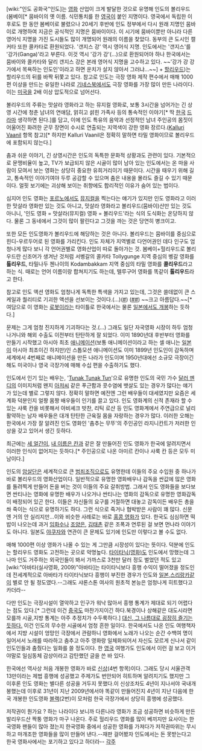 [wiki:"인도 공화국"인도]는 [[영화]] 산업이 크게 발달한 것으로 유명해 인도의 볼리우드(봄베이[* 뭄바이의 옛 이름. 식민통치를 한 [[영국]]이 붙인 지명이다. 영국에서 독립한 이후로도 한 동안 봄베이로 불렸으나 20세기 후반에 인도 정부에서 다시 원래 지명인 뭄바이로 개명하여 지금은 공식적인 지명은 뭄바이이다. 이 시기에 뭄바이뿐만 아니라 다른 영어식 지명을 가진 도시들도 많이 개명되어 원래의 이름을 찾았다. 동부의 큰 도시인 캘커타 또한 콜카타로 환원되었다. '갠지스 강' 역시 영어식 지명. 인도에서는 '갠지스'를 '강가(Ganga)'라고 부른다. 이것 역시 '강가 강'(…)으로 환원되어야 하나 한국에서는 뭄바이와 콜카타와 달리 갠지스 강은 본래 영어식 지명을 고수하고 있다. ~~'강가 강 강가에서 목욕하는 인도인'이라고 하면 운치가 살지 않아서 그러냐…~~] + [[할리우드]])는 할리우드의 뒤를 바짝 뒤쫓고 있다. 참고로 인도는 극장 영화 제작 편수에서 매해 1000편 이상을 만드는 유일한 나라로 [[기네스북]]에서도 극장 영화를 가장 많이 만든 나라이다. 이는 [[미국]]을 2배 이상 압도적으로 넘어선다.

볼리우드의 주류는 맛살라 영화라고 하는 뮤지컬 영화로, 보통 3시간을 넘어가는 긴 상영 시간에 청춘 남녀의 연애담, 얽히고 섥힌 가족사 등의 통속적인 이야기[* 딱 [[한국]] [[드라마]] 생각하면 된다.]를 담고, 이에 인도 특유의 음악과 선정적인 남녀 주인공의 몸짓이 어울어진 화려한 군무 장면이 수시로 연출되는 지역색이 강한 영화 장르다.([[Kalluri Vaanil]] 항목 참고)[* 하지만 Kalluri Vaanil은 정확히 말하면 타밀 영화이므로 볼리우드에 포함되지 않는다.]

춤과 쉬운 이야기, 긴 상영시간은 인도의 독특한 문화적 상황과도 관련이 있다. 기본적으로 문맹비율이 높고, TV가 보급되지 않은 시골이 많이 남아 있는 인도에서는 온 마을 사람이 모여서 보는 영화는 상당히 중요한 유희거리이기 때문이다. 시간을 때우기 위해 길고, 통속적인 이야기여야 두루 공감할 수 있으며 춤은 내용을 몰라도 즐길 수 있기 때문이다. 얼핏 보기에는 괴상해 보이는 취향에도 합리적인 이유가 숨어 있는 법이다.

심지어 인도 영화는 [[포르노]]에서도 [[뮤지컬]]을 찍는다는 얘기가 있지만 인도 영화라고 이러한 맛살라 영화만 있는 것도 아니고, 맛살라 영화라고 볼리우드(뭄바이)산만 있는 것도 아니니, '인도 영화 = 맛살라(뮤지컬) 영화 = 볼리우드'라는 식의 도식화는 온당하지 않다. 물론 그 동네에서 그것이 많이 팔린다고 그것을 까는 것은 당연히 병크이고.

또한 모든 인도영화가 볼리우드에 해당하는 것은 아니다. 볼리우드는 뭄바이를 중심으로 힌디-우르두어로 된 영화를 가리킨다. 인도 자체가 지역별로 다언어권인 데다 인구도 엄청나게 많다 보니 각 언어권별로 영화산업이 따로 돌아가는 것. 봄베이+헐리우드로 볼리우드란 신조어가 생겨난 것처럼 서벵갈의 콜카타 Tollygunge 지역 중심의 벵갈 영화를 '''톨리우드''', 타밀나두 첸나이의 Kodambakkam 지역 중심의 타밀 영화를 '''콜리우드'''라고 하는 식. 때로는 언어 이름이랑 합쳐지기도 하는데, 텔루구어 영화를 똑같이 '''톨리우드'''라고 한다.

참고로 인도 액션 영화도 엄청나게 독특한 특색을 가지고 있는데, 그것은 쓸데없이 큰 스케일과 퀄리티로 기괴한 액션을 선보이는 것이다.(…)([http://www.youtube.com/watch?v=7yBnl_krN_U #]) ([http://www.jinion.com/board/jini.on?comm=humor&mode=view&kind=y&page=63&num=38813 ##]) ~~크고 아름답다.~~[* 여담으로 이 영화는 [[로봇]]이라는 타이틀로 한국에서는 물론 [http://www.youtube.com/watch?v=mY_0NA4AP-o 일본에서도 개봉]하는 듯하다.]

문제는 그게 엄청 진지하게 기괴하다는 것.(…) 그래도 일단 자국영화 시장이 하두 엄청나거니와 해외 수출도 이전부터 탄탄하게 잘 되었다. 이미 1890년대 후반부터 영화를 만들기 시작했고 아시아 최초 [[애니메이션]](보통 애니메이션이라고 하는 셀 애니는 [[일본]]이 아시아 최초이긴 하지만)인 스톱모션 애니메이션도 이미 1899년 인도인이 감독하며 세계에서 4번째로 애니메이션을 만든 나라가 인도이며 1950년대에선 소규모 극장이긴 해도 미국이나 영국 극장가에 매해 수십 편을 수출하기도 했다.

인도에서 인기 있는 배우는, '[[Tunak Tunak Tun]]'으로 유명한 인도의 국민 가수 [[달러 멘디]]의 이미지처럼 왠지 [[아저씨]] 같은 푸근함과 콧수염에 뱃살도 있는 경우가 많다는 얘기가 있는데 별로 그렇지 않다. 정확히 말하면 예전엔 그런 배우들이 대세였지만 요즘은 세계화 덕분인지 얼짱 몸짱 배우들이 인기를 끌고 있다. 인도 영화계의 신적 존재라 할 수 있는 샤룩 칸을 비롯해서 아비셰크 밧찬, 리틱 로샨 등 인도 영화계에서 주연급으로 널리 활약하는 남자 배우들은 대개 탄탄한 근육질 몸을 자랑하는 경우가 많다. 이러한 오해는 한국에서 가장 잘 알려진 인도 영화인 '춤추는 무뚜'의 주인공인 라지니칸트가 저러한 인상을 갖고 있어서 생긴 듯하다.

최근에는 [[세 얼간이]], [[내 이름은 칸]]과 같은 잘 만들어진 인도 영화가 한국에 알려지면서 이러한 인식이 없어지는 듯하다.[* 주인공으로 나온 아미르 칸이나 샤룩 칸 등은 모두 미남이다.]

인도의 [[암살단]]은 세계적으로 큰 [[범죄조직]]으로도 유명한데 이들의 주요 수입원 중 하나가 바로 볼리우드의 영화산업이다. 일반적으로 유명한 영화배우나 감독을 싼값에 많은 영화를 돌려찍게 만들어 돈을 버는 것이 이들의 주요 갈취방법. 그래서 인도 영화들을 보다보면 싼티나는 영화에 유명한 배우가 나오거나 싼티나는 영화의 감독으로 유명한 영화감독이 배정되어 있곤 한다. 이들은 자신들의 요구를 거절하면 대놓고 감독이든 배우든 총을 쏴 죽이는 식으로 유명하기도 하다. 그런 식으로 죽거나 협박받은 사람이 꽤 많다. 신문엔 거의 안 실리지만…이와 비슷한 사례로는 바로 [[홍콩 영화]]가 있다. 한국도 심심하면 떡밥이 나오는데 과거 [[임화수]]나 [[조양은]], [[김태촌]] 같은 조폭과 연루된 걸 보면 먼나라 이야기도 아니다. 일본도 [[야쿠자]]와 연관이 큰 문제도 있기에 인도만 이렇다고 볼 수도 없다.

매해 1000편 이상 영화가 나올 수 있는 게 그만큼 시장성이 있다는 뜻이다. 덕분에 인도는 할리우드 영화도 고전하는 곳으로 악명높다. [[타이타닉(영화)]]도 인도에서 망했는데 그나마 인도 거주하는 외국인들이 봐서 가까스로 3천만 달러 정도 벌었던 적도 있고 [wiki:"아바타(실사영화, 2009)"아바타]는 타이타닉보다 흥행 수익이 떨어졌을 정도인데 전세계적으로 아바타가 타이타닉보다 흥행이 부진한 경우가 인도와 [[일본]],[[스리랑카]]같이 별로 안 될 정도였다.--그래도 샤론스톤 여사의 원초적 본능은 엄청나게 히트했다고 카더라--

다만 인도는 극장시설이 열악하고 인구가 워낙 많아서 흥행 통계가 제대로 되기 어렵다는 점도 있다.[* 그런데 이건 [[중국]]도 마찬가지이긴 하다.북경이나 상해같은 대도시라면 모를까 시골,지방 통계는 아주 추정치가 수두룩하다.] [http://www.youtube.com/watch?v=0GBFoxcIN7E 대신, 그 나름대로 굉장히 즐기는 듯하다.] 이건 인도의 무수한 시골에서 엄청 흔한 일이다. 한국에서도 나온 인도 여행책자에서 지방 시설이 엉망인 극장에서 관람하니 영화에서 노래가 나오는 순간 수백여 명이 일어서서 노래를 따라하고 춤추고 아주 영화랑 일체화되어서 자신도 모르게 신나서 같이 인도인들과 춤췄다는 일화를 쓸 정도이다. 한 [[영국]] 여행가도 인도에서 이런 걸 보고 이거야말로 일심동체 감상이라고 감탄했던 글을 쓴 바 있다.

한국에선 역사상 처음 개봉한 영화가 바로 [[신상]](4번 항목)이다. 그래도 당시 서울관객 13만이라는 제법 흥행에 성공했고 주제가도 번안되어 히트하며 알려지기도 했지만 그 이후론 인도 영화는 별다른 성공을 거두지 못했다.이 신상조차도 4년이 지나서야 국내개봉했는데 이후로 31년이 지난 2009년에서야 똑같이 만들어진지 4년이 지난 다음에 한국 개봉한 인도영화 [[블랙]](2번)이 모처럼 한국 극장가에서 상당히 흥행에 성공했다.

저작권이 뭔가요 ? 하는 나라이다 보니까 다른나라 영화가 조금 성공하면 비슷하게 만든 발리우드산 짝퉁 영화가 마구 나온다. 주로 헐리우드 영화를 많이 베끼지만 요사이는 한국영화 팬들이 많아 졌는지 한국영화 중에서 성공한 영화를 가져다가  저작권따위는 무시하고 마개조한 영화들을 많이 만들어 낸다.--재판 걸어봤자 인도에서는 돈 못받는다고 한국 영화사에서는 포기하고 있다고 하더라--
[[각주]]
